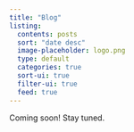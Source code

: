 ```yaml
---
title: "Blog"
listing:
  contents: posts
  sort: "date desc"
  image-placeholder: logo.png
  type: default
  categories: true
  sort-ui: true
  filter-ui: true
  feed: true
---
```


Coming soon! Stay tuned.
